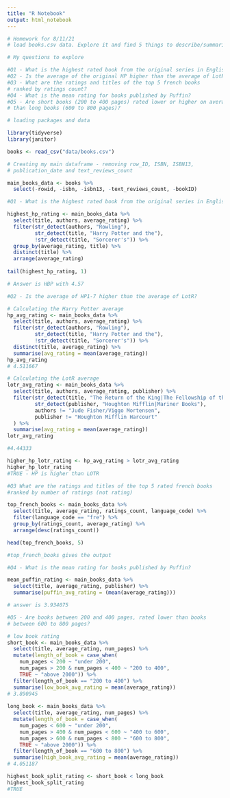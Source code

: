```yaml
---
title: "R Notebook"
output: html_notebook
---
```


```r
# Homework for 8/11/21
# load books.csv data. Explore it and find 5 things to describe/summarise

```

```r
# My questions to explore

#Q1 - What is the highest rated book from the original series in English by JK?
#Q2 - Is the average of the original HP higher than the average of LotR?
#Q3 - What are the ratings and titles of the top 5 french books
# ranked by ratings count?
#Q4 - What is the mean rating for books published by Puffin?
#Q5 - Are short books (200 to 400 pages) rated lower or higher on average
# than long books (600 to 800 pages)?
```


```r
# loading packages and data

library(tidyverse)
library(janitor)

books <- read_csv("data/books.csv")
```

```r
# Creating my main dataframe - removing row_ID, ISBN, ISBN13,
# publication_date and text_reviews_count

main_books_data <- books %>%
  select(-rowid, -isbn, -isbn13, -text_reviews_count, -bookID)

```

```r
#Q1 - What is the highest rated book from the original series in English by JK?

highest_hp_rating <- main_books_data %>%
  select(title, authors, average_rating) %>%
  filter(str_detect(authors, "Rowling"),
         str_detect(title, "Harry Potter and the"),
         !str_detect(title, "Sorcerer's")) %>%
  group_by(average_rating, title) %>%
  distinct(title) %>%
  arrange(average_rating)
  
tail(highest_hp_rating, 1)

# Answer is HBP with 4.57

```

```r
#Q2 - Is the average of HP1-7 higher than the average of LotR?

# Calculating the Harry Potter average
hp_avg_rating <- main_books_data %>%
  select(title, authors, average_rating) %>%
  filter(str_detect(authors, "Rowling"),
         str_detect(title, "Harry Potter and the"),
         !str_detect(title, "Sorcerer's")) %>%
  distinct(title, average_rating) %>%
  summarise(avg_rating = mean(average_rating))
hp_avg_rating
# 4.511667

# Calculating the LotR average
lotr_avg_rating <- main_books_data %>%
  select(title, authors, average_rating, publisher) %>%
  filter(str_detect(title, "The Return of the King|The Fellowship of the Ring|The Two Towers"),
         str_detect(publisher, "Houghton Mifflin|Mariner Books"), 
         authors != "Jude Fisher/Viggo Mortensen",
         publisher != "Houghton Mifflin Harcourt"
  ) %>%
  summarise(avg_rating = mean(average_rating))
lotr_avg_rating

#4.44333

higher_hp_lotr_rating <- hp_avg_rating > lotr_avg_rating
higher_hp_lotr_rating
#TRUE - HP is higher than LOTR

```

```r
#Q3 What are the ratings and titles of the top 5 rated french books
#ranked by number of ratings (not rating)

top_french_books <- main_books_data %>%
  select(title, average_rating, ratings_count, language_code) %>%
  filter(language_code == "fre") %>%
  group_by(ratings_count, average_rating) %>%
  arrange(desc(ratings_count))

head(top_french_books, 5)

#top_french_books gives the output

```

```r
#Q4 - What is the mean rating for books published by Puffin?

mean_puffin_rating <- main_books_data %>%
  select(title, average_rating, publisher) %>%
  summarise(puffin_avg_rating = (mean(average_rating)))

# answer is 3.934075

```

```r
#Q5 - Are books between 200 and 400 pages, rated lower than books 
# between 600 to 800 pages?

# low book rating 
short_book <- main_books_data %>%
  select(title, average_rating, num_pages) %>%
  mutate(length_of_book = case_when(
    num_pages < 200 ~ "under 200",
    num_pages > 200 & num_pages < 400 ~ "200 to 400",
    TRUE ~ "above 2000")) %>%
  filter(length_of_book == "200 to 400") %>%
  summarise(low_book_avg_rating = mean(average_rating))
# 3.890945
  
long_book <- main_books_data %>%
  select(title, average_rating, num_pages) %>%
  mutate(length_of_book = case_when(
    num_pages < 600 ~ "under 200",
    num_pages > 400 & num_pages < 600 ~ "400 to 600",
    num_pages > 600 & num_pages < 800 ~ "600 to 800",
    TRUE ~ "above 2000")) %>%
  filter(length_of_book == "600 to 800") %>%
  summarise(high_book_avg_rating = mean(average_rating))
# 4.051187

highest_book_split_rating <- short_book < long_book
highest_book_split_rating
#TRUE

```



